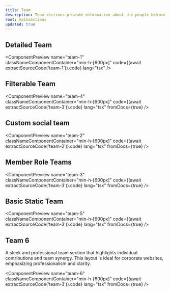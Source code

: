 ```yaml
---
title: Team
description: Team sections provide information about the people behind your product or service. They can include details about team members, their roles, and their expertise.
root: mainsections
updated: true
---
```



## Detailed Team

<ComponentPreview
  name="team-1"
  classNameComponentContainer="min-h-[600px]"
  code={(await extractSourceCode('team-1')).code}
  lang="tsx"
/>

## Filterable Team

<ComponentPreview
  name="team-4"
  classNameComponentContainer="min-h-[600px]"
  code={(await extractSourceCode('team-3')).code}
  lang="tsx"
  fromDocs={true}
/>

## Custom social team

<ComponentPreview
  name="team-2"
  classNameComponentContainer="min-h-[600px]"
  code={(await extractSourceCode('team-2')).code}
  lang="tsx"
  fromDocs={true}
/>

## Member Role Teams

<ComponentPreview
  name="team-3"
  classNameComponentContainer="min-h-[600px]"
  code={(await extractSourceCode('team-3')).code}
  lang="tsx"
  fromDocs={true}
/>

## Basic Static Team

<ComponentPreview
  name="team-5"
  classNameComponentContainer="min-h-[600px]"
  code={(await extractSourceCode('team-3')).code}
  lang="tsx"
  fromDocs={true}
/>

## Team 6

A sleek and professional team section that highlights individual contributions and team synergy. This layout is ideal for corporate websites, emphasizing professionalism and clarity.

<ComponentPreview
  name="team-6"
  classNameComponentContainer="min-h-[600px]"
  code={(await extractSourceCode('team-3')).code}
  lang="tsx"
  fromDocs={true}
/>
